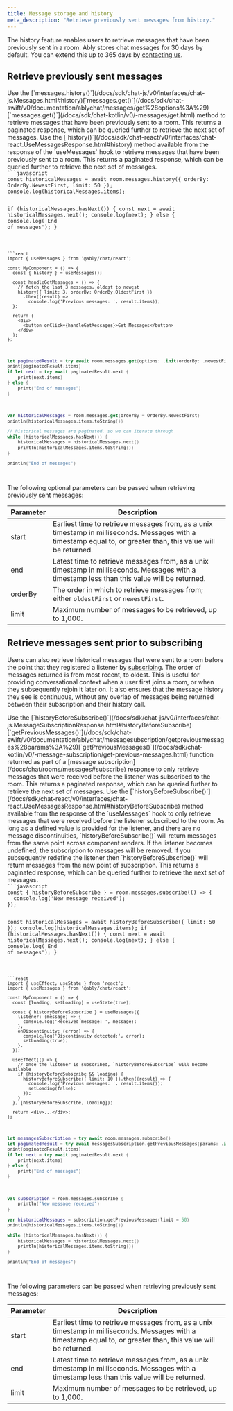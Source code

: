 ```yaml
---
title: Message storage and history
meta_description: "Retrieve previously sent messages from history."
---
```


The history feature enables users to retrieve messages that have been previously sent in a room. Ably stores chat messages for 30 days by default. You can extend this up to 365 days by [contacting us](https://forms.gle/SmCLNFoRrYmkbZSf8).

## Retrieve previously sent messages <a id="history"/>

<If lang="javascript,swift,kotlin">
Use the <If lang="javascript">[`messages.history()`](/docs/sdk/chat-js/v0/interfaces/chat-js.Messages.html#history)</If><If lang="swift">[`messages.get()`](/docs/sdk/chat-swift/v0/documentation/ablychat/messages/get%28options%3A%29)</If><If lang="kotlin">[`messages.get()`](/docs/sdk/chat-kotlin/v0/-messages/get.html)</If> method to retrieve messages that have been previously sent to a room. This returns a paginated response, which can be queried further to retrieve the next set of messages.
</If>

<If lang="react">
Use the [`history()`](/docs/sdk/chat-react/v0/interfaces/chat-react.UseMessagesResponse.html#history) method available from the response of the `useMessages` hook to retrieve messages that have been previously sent to a room. This returns a paginated response, which can be queried further to retrieve the next set of messages.
</If>

<Code>
```javascript
const historicalMessages = await room.messages.history({ orderBy: OrderBy.NewestFirst, limit: 50 });
console.log(historicalMessages.items);

if (historicalMessages.hasNext()) {
  const next = await historicalMessages.next();
  console.log(next);
} else {
  console.log('End of messages');
}
```

```react
import { useMessages } from '@ably/chat/react';

const MyComponent = () => {
  const { history } = useMessages();

  const handleGetMessages = () => {
    // fetch the last 3 messages, oldest to newest
    history({ limit: 3, orderBy: OrderBy.OldestFirst })
      .then((result) =>
        console.log('Previous messages: ', result.items));
  };

  return (
    <div>
      <button onClick={handleGetMessages}>Get Messages</button>
    </div>
  );
};
```

```swift
let paginatedResult = try await room.messages.get(options: .init(orderBy: .newestFirst))
print(paginatedResult.items)
if let next = try await paginatedResult.next {
    print(next.items)
} else {
    print("End of messages")
}
```

```kotlin
var historicalMessages = room.messages.get(orderBy = OrderBy.NewestFirst)
println(historicalMessages.items.toString())

// historical messages are paginated, so we can iterate through
while (historicalMessages.hasNext()) {
    historicalMessages = historicalMessages.next()
    println(historicalMessages.items.toString())
}

println("End of messages")
```
</Code>

The following optional parameters can be passed when retrieving previously sent messages:

| Parameter | Description |
| --------- | ----------- |
| start | Earliest time to retrieve messages from, as a unix timestamp in milliseconds. Messages with a timestamp equal to, or greater than, this value will be returned. |
| end | Latest time to retrieve messages from, as a unix timestamp in milliseconds. Messages with a timestamp less than this value will be returned. |
| orderBy | The order in which to retrieve messages from; either `oldestFirst` or `newestFirst`. |
| limit | Maximum number of messages to be retrieved, up to 1,000. |

## Retrieve messages sent prior to subscribing <a id="subscribe"/>

Users can also retrieve historical messages that were sent to a room before the point that they registered a listener by [subscribing](/docs/chat/rooms/messages#subscribe). The order of messages returned is from most recent, to oldest. This is useful for providing conversational context when a user first joins a room, or when they subsequently rejoin it later on. It also ensures that the message history they see is continuous, without any overlap of messages being returned between their subscription and their history call.

<If lang="javascript,swift,kotlin">
Use the <If lang="javascript">[`historyBeforeSubscribe()`](/docs/sdk/chat-js/v0/interfaces/chat-js.MessageSubscriptionResponse.html#historyBeforeSubscribe)</If><If lang="swift">[`getPreviousMessages()`](/docs/sdk/chat-swift/v0/documentation/ablychat/messagesubscription/getpreviousmessages%28params%3A%29)</If><If lang="kotlin">[`getPreviousMessages()`](/docs/sdk/chat-kotlin/v0/-message-subscription/get-previous-messages.html)</If> function returned as part of a [message subscription](/docs/chat/rooms/messages#subscribe) response to only retrieve messages that were received before the listener was subscribed to the room. This returns a paginated response, which can be queried further to retrieve the next set of messages.
</If>

<If lang="react">
Use the [`historyBeforeSubscribe()`](/docs/sdk/chat-react/v0/interfaces/chat-react.UseMessagesResponse.html#historyBeforeSubscribe) method available from the response of the `useMessages` hook to only retrieve messages that were received before the listener subscribed to the room. As long as a defined value is provided for the listener, and there are no message discontinuities, `historyBeforeSubscribe()` will return messages from the same point across component renders. If the listener becomes undefined, the subscription to messages will be removed. If you subsequently redefine the listener then `historyBeforeSubscribe()` will return messages from the new point of subscription. This returns a paginated response, which can be queried further to retrieve the next set of messages.
</If>

<Code>
```javascript
const { historyBeforeSubscribe } = room.messages.subscribe(() => {
  console.log('New message received');
});

const historicalMessages = await historyBeforeSubscribe({ limit: 50 });
console.log(historicalMessages.items);
if (historicalMessages.hasNext()) {
  const next = await historicalMessages.next();
  console.log(next);
} else {
  console.log('End of messages');
}
```

```react
import { useEffect, useState } from 'react';
import { useMessages } from '@ably/chat/react';

const MyComponent = () => {
  const [loading, setLoading] = useState(true);

  const { historyBeforeSubscribe } = useMessages({
    listener: (message) => {
      console.log('Received message: ', message);
    },
    onDiscontinuity: (error) => {
      console.log('Discontinuity detected:', error);
      setLoading(true);
    },
  });

  useEffect(() => {
    // once the listener is subscribed, `historyBeforeSubscribe` will become available
    if (historyBeforeSubscribe && loading) {
      historyBeforeSubscribe({ limit: 10 }).then((result) => {
        console.log('Previous messages: ', result.items());
        setLoading(false);
      });
    }
  }, [historyBeforeSubscribe, loading]);

  return <div>...</div>;
};
```

```swift
let messagesSubscription = try await room.messages.subscribe()
let paginatedResult = try await messagesSubscription.getPreviousMessages(params: .init(limit: 50)) // `orderBy` here is ignored and always `newestFirst`
print(paginatedResult.items)
if let next = try await paginatedResult.next {
    print(next.items)
} else {
    print("End of messages")
}
```

```kotlin
val subscription = room.messages.subscribe {
    println("New message received")
}

var historicalMessages = subscription.getPreviousMessages(limit = 50)
println(historicalMessages.items.toString())

while (historicalMessages.hasNext()) {
    historicalMessages = historicalMessages.next()
    println(historicalMessages.items.toString())
}

println("End of messages")
```
</Code>

The following parameters can be passed when retrieving previously sent messages:

| Parameter | Description |
| --------- | ----------- |
| start | Earliest time to retrieve messages from, as a unix timestamp in milliseconds. Messages with a timestamp equal to, or greater than, this value will be returned. |
| end | Latest time to retrieve messages from, as a unix timestamp in milliseconds. Messages with a timestamp less than this value will be returned. |
| limit | Maximum number of messages to be retrieved, up to 1,000. |
